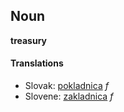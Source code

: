 == Noun ==
'''treasury'''
==== Translations ====
*Slovak: [[pokladnica]] ''f''
*Slovene: [[zakladnica]] ''f''